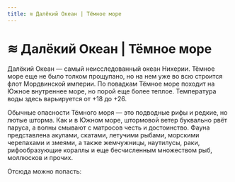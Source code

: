 ```yaml
---
title: ≋ Далёкий Океан | Тёмное море
---
```

# ≋ Далёкий Океан | Тёмное море


Далёкий Океан — самый неисследованный океан Нихерии. Тёмное море еще не было толком прощупано, но на нем уже во всю строится флот Мордвинской империи. По повадкам Тёмное море походит на Южное внутреннее море, но порой еще более теплое. Температура воды здесь варьируется от +18 до +26.

Обычные опасности Тёмного моря — это подводные рифы и редкие, но лютые шторма. Как и в Южном море, штормовой ветер буквально рвёт паруса, а волны смывают с матросов честь и достоинство. Фауна представлена акулами, скатами, летучими рыбами, морскими черепахами и змеями, а также жемчужницы, наутилусы, раки, рифообразующие кораллы и еще бесчисленным множеством рыб, моллюсков и прочих.

Отсюда можно попасть:<br/><br/>